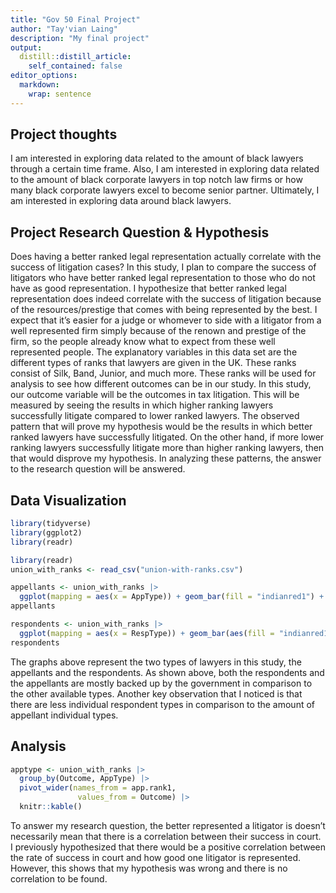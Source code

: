 ```yaml
---
title: "Gov 50 Final Project"
author: "Tay'vian Laing"
description: "My final project"
output:
  distill::distill_article:
    self_contained: false
editor_options: 
  markdown: 
    wrap: sentence
---
```


## Project thoughts

I am interested in exploring data related to the amount of black lawyers through a certain time frame.
Also, I am interested in exploring data related to the amount of black corporate lawyers in top notch law firms or how many black corporate lawyers excel to become senior partner.
Ultimately, I am interested in exploring data around black lawyers.

## Project Research Question & Hypothesis

Does having a better ranked legal representation actually correlate with the success of litigation cases?
In this study, I plan to compare the success of litigators who have better ranked legal representation to those who do not have as good representation.
I hypothesize that better ranked legal representation does indeed correlate with the success of litigation because of the resources/prestige that comes with being represented by the best.
I expect that it's easier for a judge or whomever to side with a litigator from a well represented firm simply because of the renown and prestige of the firm, so the people already know what to expect from these well represented people.
The explanatory variables in this data set are the different types of ranks that lawyers are given in the UK.
These ranks consist of Silk, Band, Junior, and much more.
These ranks will be used for analysis to see how different outcomes can be in our study.
In this study, our outcome variable will be the outcomes in tax litigation.
This will be measured by seeing the results in which higher ranking lawyers successfully litigate compared to lower ranked lawyers.
The observed pattern that will prove my hypothesis would be the results in which better ranked lawyers have successfully litigated.
On the other hand, if more lower ranking lawyers successfully litigate more than higher ranking lawyers, then that would disprove my hypothesis.
In analyzing these patterns, the answer to the research question will be answered.

## Data Visualization

```r
library(tidyverse)
library(ggplot2)
library(readr)

library(readr)
union_with_ranks <- read_csv("union-with-ranks.csv")

appellants <- union_with_ranks |>
  ggplot(mapping = aes(x = AppType)) + geom_bar(fill = "indianred1") + labs(x = "Appellant Type", y = "Appellants")
appellants

respondents <- union_with_ranks |>
  ggplot(mapping = aes(x = RespType)) + geom_bar(aes(fill = "indianred1")) + labs(x = "Respondent Type", y = "Respondents")
respondents

```

The graphs above represent the two types of lawyers in this study, the appellants and the respondents.
As shown above, both the respondents and the appellants are mostly backed up by the government in comparison to the other available types.
Another key observation that I noticed is that there are less individual respondent types in comparison to the amount of appellant individual types.

## Analysis

```r
apptype <- union_with_ranks |>
  group_by(Outcome, AppType) |>
  pivot_wider(names_from = app.rank1,
               values_from = Outcome) |>
  knitr::kable()
```

To answer my research question, the better represented a litigator is doesn't necessarily mean that there is a correlation between their success in court.
I previously hypothesized that there would be a positive correlation between the rate of success in court and how good one litigator is represented.
However, this shows that my hypothesis was wrong and there is no correlation to be found.
